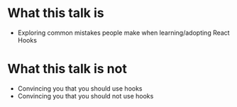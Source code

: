# What this talk is

- Exploring common mistakes people make when learning/adopting React Hooks

# What this talk is not

- Convincing you that you should use hooks
- Convincing you that you should not use hooks
